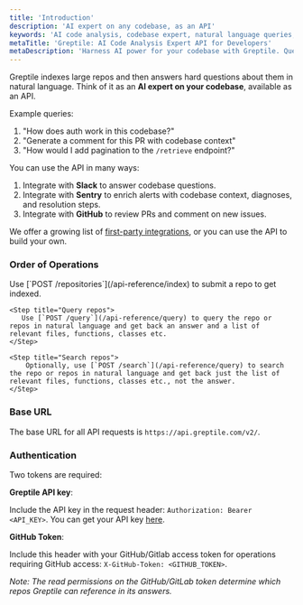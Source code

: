 ```yaml
---
title: 'Introduction'
description: 'AI expert on any codebase, as an API'
keywords: 'AI code analysis, codebase expert, natural language queries, GitHub integration, Slack integration, Sentry integration'
metaTitle: 'Greptile: AI Code Analysis Expert API for Developers'
metaDescription: 'Harness AI power for your codebase with Greptile. Query large repos in natural language, integrate with Slack, Sentry, and GitHub for enhanced development workflows.'
---
```


Greptile indexes large repos and then answers hard questions about them in natural language. Think of it as an **AI expert on your codebase**, available as an API. 

Example queries:

1. "How does auth work in this codebase?"
2. "Generate a comment for this PR with codebase context"
3. "How would I add pagination to the `/retrieve` endpoint?"

You can use the API in many ways: 
1. Integrate with **Slack** to answer codebase questions.
2. Integrate with **Sentry** to enrich alerts with codebase context, diagnoses, and resolution steps. 
3. Integrate with **GitHub** to review PRs and comment on new issues. 

We offer a growing list of [first-party integrations](https://app.greptile.com/login), or you can use the API to build your own. 

### Order of Operations
<Steps>
    <Step title="Index repo(s)">
     Use [`POST /repositories`](/api-reference/index) to submit a repo to get indexed.
    </Step>

    <Step title="Query repos">
       Use [`POST /query`](/api-reference/query) to query the repo or repos in natural language and get back an answer and a list of relevant files, functions, classes etc. 
    </Step>

    <Step title="Search repos">
        Optionally, use [`POST /search`](/api-reference/query) to search the repo or repos in natural language and get back just the list of relevant files, functions, classes etc., not the answer. 
    </Step>
</Steps>

### Base URL

The base URL for all API requests is `https://api.greptile.com/v2/`.

### Authentication
Two tokens are required:

**Greptile API key**: 

Include the API key in the request header: `Authorization: Bearer <API_KEY>`.
You can get your API key [here](https://app.greptile.com/login).

**GitHub Token**: 

Include this header with your GitHub/Gitlab access token for operations requiring GitHub access: 
`X-GitHub-Token: <GITHUB_TOKEN>`.

*Note: The read permissions on the GitHub/GitLab token determine which repos Greptile can reference in its answers.*